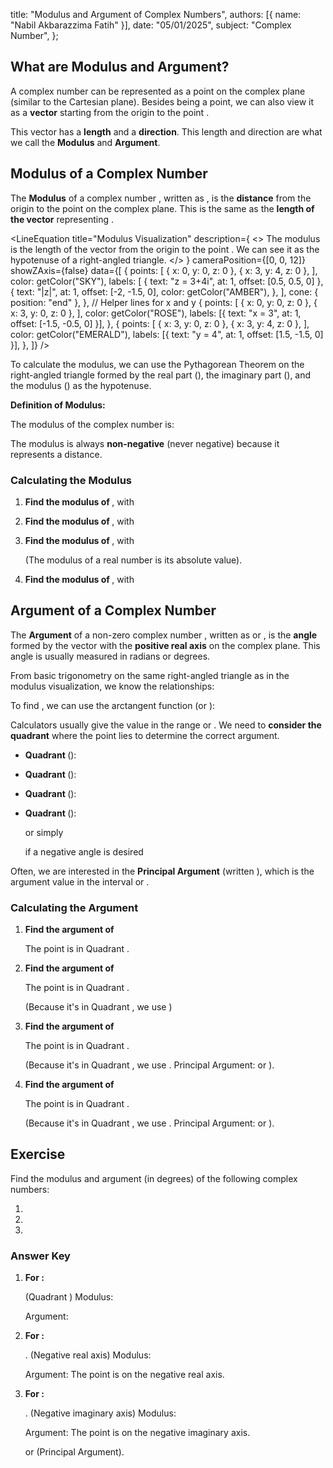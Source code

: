 
  title: "Modulus and Argument of Complex Numbers",
  authors: [{ name: "Nabil Akbarazzima Fatih" }],
  date: "05/01/2025",
  subject: "Complex Number",
};

## What are Modulus and Argument?

A complex number <InlineMath math="z = x + iy" /> can be represented as a point <InlineMath math="(x, y)" /> on the complex plane (similar to the Cartesian plane). Besides being a point, we can also view it as a **vector** starting from the origin <InlineMath math="(0, 0)" /> to the point <InlineMath math="(x, y)" />.

This vector has a **length** and a **direction**. This length and direction are what we call the **Modulus** and **Argument**.

## Modulus of a Complex Number

The **Modulus** of a complex number <InlineMath math="z = x + iy" />, written as <InlineMath math="|z|" />, is the **distance** from the origin <InlineMath math="(0,0)" /> to the point <InlineMath math="(x, y)" /> on the complex plane. This is the same as the **length of the vector** representing <InlineMath math="z" />.

<LineEquation
  title="Modulus Visualization"
  description={
    <>
      The modulus <InlineMath math="|z|" /> is the length of the vector from the
      origin to the point <InlineMath math="z" />. We can see it as the
      hypotenuse of a right-angled triangle.
    </>
  }
  cameraPosition={[0, 0, 12]}
  showZAxis={false}
  data={[
    {
      points: [
        { x: 0, y: 0, z: 0 },
        { x: 3, y: 4, z: 0 },
      ],
      color: getColor("SKY"),
      labels: [
        { text: "z = 3+4i", at: 1, offset: [0.5, 0.5, 0] },
        {
          text: "|z|",
          at: 1,
          offset: [-2, -1.5, 0],
          color: getColor("AMBER"),
        },
      ],
      cone: { position: "end" },
    },
    // Helper lines for x and y
    {
      points: [
        { x: 0, y: 0, z: 0 },
        { x: 3, y: 0, z: 0 },
      ],
      color: getColor("ROSE"),
      labels: [{ text: "x = 3", at: 1, offset: [-1.5, -0.5, 0] }],
    },
    {
      points: [
        { x: 3, y: 0, z: 0 },
        { x: 3, y: 4, z: 0 },
      ],
      color: getColor("EMERALD"),
      labels: [{ text: "y = 4", at: 1, offset: [1.5, -1.5, 0] }],
    },
  ]}
/>

To calculate the modulus, we can use the Pythagorean Theorem on the right-angled triangle formed by the real part (<InlineMath math="x" />), the imaginary part (<InlineMath math="y" />), and the modulus (<InlineMath math="|z|" />) as the hypotenuse.

**Definition of Modulus:**

The modulus of the complex number <InlineMath math="z = x + iy" /> is:

<BlockMath math="|z| = \sqrt{x^2 + y^2}" />

The modulus is always **non-negative** (never negative) because it represents a distance.

### Calculating the Modulus

1.  **Find the modulus of <InlineMath math="z_1 = 3 + 4i" />**, with <InlineMath math="x=3, y=4" />

    <BlockMath math="|z_1| = \sqrt{3^2 + 4^2} = \sqrt{9 + 16} = \sqrt{25} = 5" />

2.  **Find the modulus of <InlineMath math="z_2 = -1 - 2i" />**, with <InlineMath math="x=-1, y=-2" />

    <BlockMath math="|z_2| = \sqrt{(-1)^2 + (-2)^2} = \sqrt{1 + 4} = \sqrt{5}" />

3.  **Find the modulus of <InlineMath math="z_3 = 5" />**, with <InlineMath math="x=5, y=0" />

    <BlockMath math="|z_3| = \sqrt{5^2 + 0^2} = \sqrt{25} = 5" />

    (The modulus of a real number is its absolute value).

4.  **Find the modulus of <InlineMath math="z_4 = -2i" />**, with <InlineMath math="x=0, y=-2" />

    <BlockMath math="|z_4| = \sqrt{0^2 + (-2)^2} = \sqrt{4} = 2" />

## Argument of a Complex Number

The **Argument** of a non-zero complex number <InlineMath math="z = x + iy" />, written as <InlineMath math="\arg(z)" /> or <InlineMath math="\theta" />, is the **angle** formed by the vector <InlineMath math="z" /> with the **positive real axis** on the complex plane. This angle is usually measured in radians or degrees.

From basic trigonometry on the same right-angled triangle as in the modulus visualization, we know the relationships:

<div className="flex flex-col gap-4">
  <BlockMath math="x = |z| \cos \theta" />
  <BlockMath math="y = |z| \sin \theta" />
  <BlockMath math="\tan \theta = \frac{y}{x} \quad (\text{if } x \neq 0)" />
</div>

To find <InlineMath math="\theta" />, we can use the arctangent function (or <InlineMath math="\tan^{-1}" />):

<BlockMath math="\theta = \arctan\left(\frac{y}{x}\right)" />

Calculators usually give the <InlineMath math="\arctan" /> value in the range <InlineMath math="(-90^\circ, 90^\circ)" /> or <InlineMath math="(-\pi/2, \pi/2)" />. We need to **consider the quadrant** where the point <InlineMath math="(x, y)" /> lies to determine the correct argument.

- **Quadrant <InlineMath math="I" />** (<InlineMath math="x>0, y>0" />):

  <BlockMath math="\theta = \arctan(y/x)" />

- **Quadrant <InlineMath math="II" />** (<InlineMath math="x<0, y>0" />):

  <BlockMath math="\theta = 180^\circ + \arctan(y/x) \text{ or } \theta = \pi + \arctan(y/x)" />

- **Quadrant <InlineMath math="III" />** (<InlineMath math="x<0, y<0" />):

  <BlockMath math="\theta = 180^\circ + \arctan(y/x) \text{ or } \theta = \pi + \arctan(y/x)" />

- **Quadrant <InlineMath math="IV" />** (<InlineMath math="x>0, y<0" />):

  <BlockMath math="\theta = 360^\circ + \arctan(y/x) \text{ or } \theta = 2\pi + \arctan(y/x)" />

  or simply

  <BlockMath math="\theta = \arctan(y/x)" />

  if a negative angle is desired

Often, we are interested in the **Principal Argument** (written <InlineMath math="\text{Arg}(z)" />), which is the argument value in the interval <InlineMath math="(-180^\circ, 180^\circ]" /> or <InlineMath math="(-\pi, \pi]" />.

### Calculating the Argument

1.  **Find the argument of <InlineMath math="z_1 = 1 + i" />**

    The point <InlineMath math="(1, 1)" /> is in Quadrant <InlineMath math="I" />.

    <div className="flex flex-col gap-4">
      <BlockMath math="\tan \theta = \frac{y}{x} = \frac{1}{1} = 1" />
      <BlockMath math="\theta = \arctan(1) = 45^\circ \text{ or } \frac{\pi}{4} \text{ radians}" />
    </div>

2.  **Find the argument of <InlineMath math="z_2 = -\sqrt{3} + i" />**

    The point <InlineMath math="(-\sqrt{3}, 1)" /> is in Quadrant <InlineMath math="II" />.

    <div className="flex flex-col gap-4">
      <BlockMath math="\tan \theta = \frac{y}{x} = \frac{1}{-\sqrt{3}}" />
      <BlockMath math="\text{Base angle} = \arctan\left(\left|\frac{1}{-\sqrt{3}}\right|\right) = \arctan\left(\frac{1}{\sqrt{3}}\right) = 30^\circ" />
      <BlockMath math="\theta = 180^\circ - 30^\circ = 150^\circ \text{ or } \frac{5\pi}{6} \text{ radians}" />
    </div>

    (Because it's in Quadrant <InlineMath math="II" />, we use <InlineMath math="180^\circ - \text{base angle}" />)

3.  **Find the argument of <InlineMath math="z_3 = -1 - i\sqrt{3}" />**

    The point <InlineMath math="(-1, -\sqrt{3})" /> is in Quadrant <InlineMath math="III" />.

    <div className="flex flex-col gap-4">
      <BlockMath math="\tan \theta = \frac{y}{x} = \frac{-\sqrt{3}}{-1} = \sqrt{3}" />
      <BlockMath math="\text{Base angle} = \arctan(\sqrt{3}) = 60^\circ" />
      <BlockMath math="\theta = 180^\circ + 60^\circ = 240^\circ \text{ or } \frac{4\pi}{3} \text{ radians}" />
    </div>

    (Because it's in Quadrant <InlineMath math="III" />, we use <InlineMath math="180^\circ + \text{base angle}" />
    . Principal Argument: <InlineMath math="-120^\circ" /> or <InlineMath math="-2\pi/3" />
    ).

4.  **Find the argument of <InlineMath math="z_4 = 3 - 3i" />**

    The point <InlineMath math="(3, -3)" /> is in Quadrant <InlineMath math="IV" />.

    <div className="flex flex-col gap-4">
      <BlockMath math="\tan \theta = \frac{y}{x} = \frac{-3}{3} = -1" />
      <BlockMath math="\text{Base angle} = \arctan(|-1|) = \arctan(1) = 45^\circ" />
      <BlockMath math="\theta = 360^\circ - 45^\circ = 315^\circ \text{ or } \frac{7\pi}{4} \text{ radians}" />
    </div>

    (Because it's in Quadrant <InlineMath math="IV" />, we use <InlineMath math="360^\circ - \text{base angle}" />
    . Principal Argument: <InlineMath math="-45^\circ" /> or <InlineMath math="-\pi/4" />
    ).

## Exercise

Find the modulus and argument (in degrees) of the following complex numbers:

1.  <InlineMath math="z_a = 2 + 2i" />
2.  <InlineMath math="z_b = -4" />
3.  <InlineMath math="z_c = -i" />

### Answer Key

1.  **For <InlineMath math="z_a = 2 + 2i" />:**

    <InlineMath math="x=2, y=2" /> (Quadrant <InlineMath math="I" />) Modulus:

    <BlockMath math="|z_a| = \sqrt{2^2 + 2^2} = \sqrt{4+4} = \sqrt{8} = 2\sqrt{2}" />

    Argument:

    <BlockMath math="\tan \theta = \frac{2}{2} = 1 \implies \theta = \arctan(1) = 45^\circ" />

2.  **For <InlineMath math="z_b = -4" />:**

    <InlineMath math="z_b = -4 + 0i" />. <InlineMath math="x=-4, y=0" /> (Negative
    real axis) Modulus:

    <BlockMath math="|z_b| = \sqrt{(-4)^2 + 0^2} = \sqrt{16} = 4" />

    Argument: The point is on the negative real axis.

    <BlockMath math="\theta = 180^\circ" />

3.  **For <InlineMath math="z_c = -i" />:**

    <InlineMath math="z_c = 0 - 1i" />. <InlineMath math="x=0, y=-1" /> (Negative
    imaginary axis) Modulus:

    <BlockMath math="|z_c| = \sqrt{0^2 + (-1)^2} = \sqrt{1} = 1" />

    Argument: The point is on the negative imaginary axis.

    <BlockMath math="\theta = 270^\circ" />

    or <InlineMath math="-90^\circ" /> (Principal Argument).
